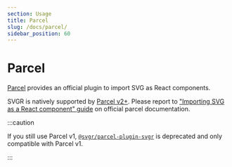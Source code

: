 ```yaml
---
section: Usage
title: Parcel
slug: /docs/parcel/
sidebar_position: 60
---
```


# Parcel

[Parcel](https://parceljs.org/) provides an official plugin to import SVG as React components.

<carbon-ad />

SVGR is natively supported by [Parcel v2+](https://parceljs.org/). Please report to ["Importing SVG as a React component" guide](https://parceljs.org/languages/svg/#importing-as-a-react-component) on official parcel documentation.

:::caution

If you still use Parcel v1, [`@svgr/parcel-plugin-svgr`](https://www.npmjs.com/package/@svgr/parcel-plugin-svgr) is deprecated and only compatible with Parcel v1.

:::
